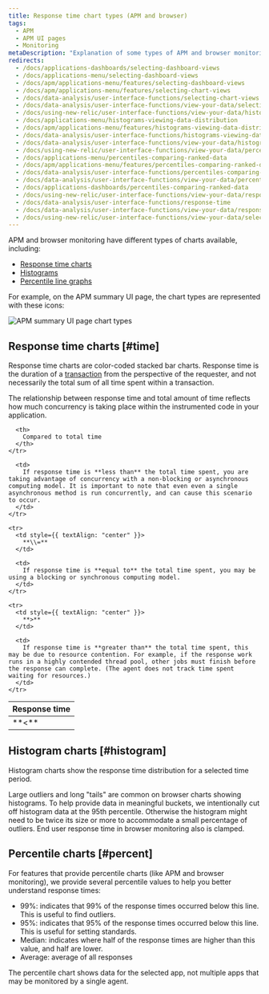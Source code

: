 ```yaml
---
title: Response time chart types (APM and browser)
tags:
  - APM
  - APM UI pages
  - Monitoring
metaDescription: "Explanation of some types of APM and browser monitoring charts: duration time-based, histogram, and percentile."
redirects:
  - /docs/applications-dashboards/selecting-dashboard-views
  - /docs/applications-menu/selecting-dashboard-views
  - /docs/apm/applications-menu/features/selecting-dashboard-views
  - /docs/apm/applications-menu/features/selecting-chart-views
  - /docs/data-analysis/user-interface-functions/selecting-chart-views
  - /docs/data-analysis/user-interface-functions/view-your-data/selecting-chart-views
  - /docs/using-new-relic/user-interface-functions/view-your-data/histograms-view-data-distribution
  - /docs/applications-menu/histograms-viewing-data-distribution
  - /docs/apm/applications-menu/features/histograms-viewing-data-distribution
  - /docs/data-analysis/user-interface-functions/histograms-viewing-data-distribution
  - /docs/data-analysis/user-interface-functions/view-your-data/histograms-viewing-data-distribution
  - /docs/using-new-relic/user-interface-functions/view-your-data/percentiles-compare-ranked-data
  - /docs/applications-menu/percentiles-comparing-ranked-data
  - /docs/apm/applications-menu/features/percentiles-comparing-ranked-data
  - /docs/data-analysis/user-interface-functions/percentiles-comparing-ranked-data
  - /docs/data-analysis/user-interface-functions/view-your-data/percentiles-comparing-ranked-data
  - /docs/applications-dashboards/percentiles-comparing-ranked-data
  - /docs/using-new-relic/user-interface-functions/view-your-data/response-time
  - /docs/data-analysis/user-interface-functions/response-time
  - /docs/data-analysis/user-interface-functions/view-your-data/response-time
  - /docs/using-new-relic/user-interface-functions/view-your-data/select-chart-views
---
```


APM and browser monitoring have different types of charts available, including:

* [Response time charts](#time)
* [Histograms](#histogram)
* [Percentile line graphs](#percent)

For example, on the APM summary UI page, the chart types are represented with these icons:

![APM summary UI page chart types](./images/new-relic-apm-chart-types.png "new-relic-ui-apm-chart-types.png")

## Response time charts [#time]

Response time charts are color-coded stacked bar charts. Response time is the duration of a [transaction](/docs/apm/transactions/intro-transactions/transactions-new-relic-apm) from the perspective of the requester, and not necessarily the total sum of all time spent within a transaction.

The relationship between response time and total amount of time reflects how much concurrency is taking place within the instrumented code in your application.

<table>
  <thead>
    <tr>
      <th style={{ width: "100px" }}>
        Response time
      </th>

      <th>
        Compared to total time
      </th>
    </tr>
  </thead>

  <tbody>
    <tr>
      <td style={{ textAlign: "center" }}>
        **&lt;**
      </td>

      <td>
        If response time is **less than** the total time spent, you are taking advantage of concurrency with a non-blocking or asynchronous computing model. It is important to note that even even a single asynchronous method is run concurrently, and can cause this scenario to occur.
      </td>
    </tr>

    <tr>
      <td style={{ textAlign: "center" }}>
        **\\=**
      </td>

      <td>
        If response time is **equal to** the total time spent, you may be using a blocking or synchronous computing model.
      </td>
    </tr>

    <tr>
      <td style={{ textAlign: "center" }}>
        **>**
      </td>

      <td>
        If response time is **greater than** the total time spent, this may be due to resource contention. For example, if the response work runs in a highly contended thread pool, other jobs must finish before the response can complete. (The agent does not track time spent waiting for resources.)
      </td>
    </tr>
  </tbody>
</table>

## Histogram charts [#histogram]

Histogram charts show the response time distribution for a selected time period.

Large outliers and long "tails" are common on browser charts showing histograms. To help provide data in meaningful buckets, we intentionally cut off histogram data at the 95th percentile. Otherwise the histogram might need to be twice its size or more to accommodate a small percentage of outliers. End user response time in browser monitoring also is clamped.

## Percentile charts [#percent]

For features that provide percentile charts (like APM and browser monitoring), we provide several percentile values to help you better understand response times:

* 99%: indicates that 99% of the response times occurred below this line. This is useful to find outliers.
* 95%: indicates that 95% of the response times occurred below this line. This is useful for setting standards.
* Median: indicates where half of the response times are higher than this value, and half are lower.
* Average: average of all responses

The percentile chart shows data for the selected app, not multiple apps that may be monitored by a single agent.
